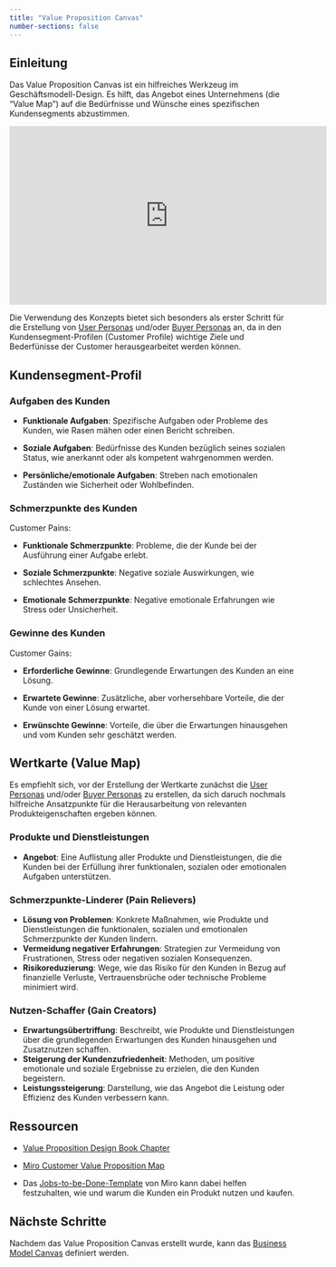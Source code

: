 ```yaml
---
title: "Value Proposition Canvas"
number-sections: false
---
```


## Einleitung

Das Value Proposition Canvas ist ein hilfreiches Werkzeug im Geschäftsmodell-Design. Es hilft, das Angebot eines Unternehmens (die "Value Map") auf die Bedürfnisse und Wünsche eines spezifischen Kundensegments abzustimmen.


<iframe width="560" height="315" src="https://www.youtube-nocookie.com/embed/ReM1uqmVfP0?si=JTsaqJfNlw8UFos5" title="YouTube video player" frameborder="0" allow="accelerometer; autoplay; clipboard-write; encrypted-media; gyroscope; picture-in-picture; web-share" allowfullscreen></iframe>

Die Verwendung des Konzepts bietet sich besonders als erster Schritt für die Erstellung von [User Personas](/docs/user-persona.qmd) und/oder [Buyer Personas](/docs/buyer-persona.qmd) an, da in den Kundensegment-Profilen (Customer Profile) wichtige Ziele und Bederfünisse der Customer herausgearbeitet werden können.  

## Kundensegment-Profil

### Aufgaben des Kunden

- **Funktionale Aufgaben**: Spezifische Aufgaben oder Probleme des Kunden, wie Rasen mähen oder einen Bericht schreiben.

- **Soziale Aufgaben**: Bedürfnisse des Kunden bezüglich seines sozialen Status, wie anerkannt oder als kompetent wahrgenommen werden.

- **Persönliche/emotionale Aufgaben**: Streben nach emotionalen Zuständen wie Sicherheit oder Wohlbefinden.

### Schmerzpunkte des Kunden

Customer Pains:

- **Funktionale Schmerzpunkte**: Probleme, die der Kunde bei der Ausführung einer Aufgabe erlebt.

- **Soziale Schmerzpunkte**: Negative soziale Auswirkungen, wie schlechtes Ansehen.

- **Emotionale Schmerzpunkte**: Negative emotionale Erfahrungen wie Stress oder Unsicherheit.

### Gewinne des Kunden 

Customer Gains:

- **Erforderliche Gewinne**: Grundlegende Erwartungen des Kunden an eine Lösung.

- **Erwartete Gewinne**: Zusätzliche, aber vorhersehbare Vorteile, die der Kunde von einer Lösung erwartet.

- **Erwünschte Gewinne**: Vorteile, die über die Erwartungen hinausgehen und vom Kunden sehr geschätzt werden.


## Wertkarte (Value Map)

Es empfiehlt sich, vor der Erstellung der Wertkarte zunächst die [User Personas](/docs/user-persona.qmd) und/oder [Buyer Personas](/docs/buyer-persona.qmd) zu erstellen, da sich daruch nochmals hilfreiche Ansatzpunkte für die Herausarbeitung von relevanten Produkteigenschaften ergeben können. 


### Produkte und Dienstleistungen

- **Angebot**: Eine Auflistung aller Produkte und Dienstleistungen, die die Kunden bei der Erfüllung ihrer funktionalen, sozialen oder emotionalen Aufgaben unterstützen.

### Schmerzpunkte-Linderer (Pain Relievers)

- **Lösung von Problemen**: Konkrete Maßnahmen, wie Produkte und Dienstleistungen die funktionalen, sozialen und emotionalen Schmerzpunkte der Kunden lindern.
- **Vermeidung negativer Erfahrungen**: Strategien zur Vermeidung von Frustrationen, Stress oder negativen sozialen Konsequenzen.
- **Risikoreduzierung**: Wege, wie das Risiko für den Kunden in Bezug auf finanzielle Verluste, Vertrauensbrüche oder technische Probleme minimiert wird.

### Nutzen-Schaffer (Gain Creators)

- **Erwartungsübertriffung**: Beschreibt, wie Produkte und Dienstleistungen über die grundlegenden Erwartungen des Kunden hinausgehen und Zusatznutzen schaffen.
- **Steigerung der Kundenzufriedenheit**: Methoden, um positive emotionale und soziale Ergebnisse zu erzielen, die den Kunden begeistern.
- **Leistungssteigerung**: Darstellung, wie das Angebot die Leistung oder Effizienz des Kunden verbessern kann.

## Ressourcen

- [Value Proposition Design Book Chapter](https://issuu.com/business.model.innovation/docs/vpd_sneakpeek)

- [Miro Customer Value Proposition Map](https://miro.com/miroverse/customer-value-proposition-map/)

- Das [Jobs-to-be-Done-Template](https://miro.com/de/templates/jobs-to-be-done/) von Miro kann dabei helfen festzuhalten, wie und warum die Kunden ein Produkt  nutzen und kaufen.

## Nächste Schritte

Nachdem das Value Proposition Canvas erstellt wurde, kann das [Business Model Canvas](/docs/business-model-canvas.qmd) definiert werden.